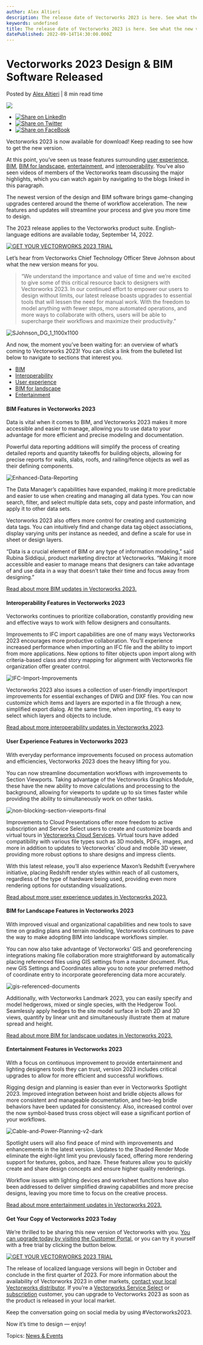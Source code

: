 ```yaml
---
author: Alex Altieri
description: The release date of Vectorworks 2023 is here. See what the new version of the design and BIM software has in store.
keywords: undefined
title: The release date of Vectorworks 2023 is here. See what the new version of the design and BIM software has in store. 
datePublished: 2022-09-14T14:30:00.000Z
---
```

  

# Vectorworks 2023 Design & BIM Software Released

 Posted by [Alex Altieri](https://blog.vectorworks.net/author/alex-altieri) | 8 min read time 

![](https://blog.vectorworks.net/hubfs/Blog%20Images/2022%20PVW%20Images/09_2023%20Launch/2208-launch-signature-images-design-suite.jpg) 

* [![Share on LinkedIn](https://2659751.fs1.hubspotusercontent-na1.net/hubfs/2659751/michaelDemo/share-LI.png)](http://www.linkedin.com/shareArticle?mini=true&url=https%3A%2F%2Fblog.vectorworks.net%2Fvectorworks-2023-now-available)
* [![Share on Twitter](https://2659751.fs1.hubspotusercontent-na1.net/hubfs/2659751/michaelDemo/share-TW.png)](https://www.twitter.com/share?text=Vectorworks%202023%20Design%20&%20BIM%20Software%20Released&url=https%3A%2F%2Fblog.vectorworks.net%2Fvectorworks-2023-now-available&via=PMGTweets)
* [![Share on FaceBook](https://2659751.fs1.hubspotusercontent-na1.net/hubfs/2659751/michaelDemo/share-FB.png)](https://www.facebook.com/sharer/sharer.php?u=https%3A%2F%2Fblog.vectorworks.net%2Fvectorworks-2023-now-available)

Vectorworks 2023 is now available for download! Keep reading to see how to get the new version.

At this point, you’ve seen us tease features surrounding [user experience](../../../net/vectorworks/blog/sneak-peek-user-experience-updates-in-vectorworks-2023.html), [BIM](../../../net/vectorworks/blog/bim-updates-in-vectorworks-2023.html), [BIM for landscape](../../../net/vectorworks/blog/sneak-peek-bim-for-landscape-updates-in-vectorworks-2023.html), [entertainment](../../../net/vectorworks/blog/spotlight-and-connectcad-updates-vectorworks-2023.html), and [interoperability](../../../net/vectorworks/blog/collaboration-updates-in-vectorworks-2023.html). You’ve also seen videos of members of the Vectorworks team discussing the major highlights, which you can watch again by navigating to the blogs linked in this paragraph.

The newest version of the design and BIM software brings game-changing upgrades centered around the theme of workflow acceleration. The new features and updates will streamline your process and give you more time to design.

The 2023 release applies to the Vectorworks product suite. English-language editions are available today, September 14, 2022.

[![GET YOUR VECTORWORKS 2023 TRIAL](https://no-cache.hubspot.com/cta/default/3018241/bbc9b28d-7586-46a0-98ed-43dc67ebe42b.png)](https://cta-redirect.hubspot.com/cta/redirect/3018241/bbc9b28d-7586-46a0-98ed-43dc67ebe42b) 

Let’s hear from Vectorworks Chief Technology Officer Steve Johnson about what the new version means for you.

> “We understand the importance and value of time and we’re excited to give some of this critical resource back to designers with Vectorworks 2023\. In our continued effort to empower our users to design without limits, our latest release boasts upgrades to essential tools that will lessen the need for manual work. With the freedom to model anything with fewer steps, more automated operations, and more ways to collaborate with others, users will be able to supercharge their workflows and maximize their productivity.”

![SJohnson_DG_1_1100x1100](https://blog.vectorworks.net/hs-fs/hubfs/Blog%20Images/2022%20PVW%20Images/09_2023%20Launch/SJohnson_DG_1_1100x1100.jpg?width=200&name=SJohnson_DG_1_1100x1100.jpg)

And now, the moment you’ve been waiting for: an overview of what’s coming to Vectorworks 2023! You can click a link from the bulleted list below to navigate to sections that interest you.

* [BIM](../../../net/vectorworks/blog/index.html)
* [Interoperability](../../../net/vectorworks/blog/index.html)
* [User experience](../../../net/vectorworks/blog/index.html)
* [BIM for landscape](../../../net/vectorworks/blog/index.html)
* [Entertainment](../../../net/vectorworks/blog/index.html)

#### BIM Features in Vectorworks 2023

Data is vital when it comes to BIM, and Vectorworks 2023 makes it more accessible and easier to manage, allowing you to use data to your advantage for more efficient and precise modeling and documentation.

Powerful data reporting additions will simplify the process of creating detailed reports and quantity takeoffs for building objects, allowing for precise reports for walls, slabs, roofs, and railing/fence objects as well as their defining components. 

![Enhanced-Data-Reporting](https://blog.vectorworks.net/hs-fs/hubfs/Blog%20Images/2022%20PVW%20Images/09_2023%20Launch/Enhanced-Data-Reporting.png?width=500&name=Enhanced-Data-Reporting.png)

The Data Manager’s capabilities have expanded, making it more predictable and easier to use when creating and managing all data types. You can now search, filter, and select multiple data sets, copy and paste information, and apply it to other data sets.

Vectorworks 2023 also offers more control for creating and customizing data tags. You can intuitively find and change data tag object associations, display varying units per instance as needed, and define a scale for use in sheet or design layers.

“Data is a crucial element of BIM or any type of information modeling,” said Rubina Siddiqui, product marketing director at Vectorworks. “Making it more accessible and easier to manage means that designers can take advantage of and use data in a way that doesn’t take their time and focus away from designing.”

[Read about more BIM updates in Vectorworks 2023.](../../../net/vectorworks/blog/bim-updates-in-vectorworks-2023.html)

#### Interoperability Features in Vectorworks 2023

 Vectorworks continues to prioritize collaboration, constantly providing new and effective ways to work with fellow designers and consultants.

Improvements to IFC import capabilities are one of many ways Vectorworks 2023 encourages more productive collaboration. You’ll experience increased performance when importing an IFC file and the ability to import from more applications. New options to filter objects upon import along with criteria-based class and story mapping for alignment with Vectorworks file organization offer greater control.

![IFC-Import-Improvements](https://blog.vectorworks.net/hs-fs/hubfs/Blog%20Images/2022%20PVW%20Images/09_2023%20Launch/IFC-Import-Improvements.png?width=500&name=IFC-Import-Improvements.png)

Vectorworks 2023 also issues a collection of user-friendly import/export improvements for essential exchanges of DWG and DXF files. You can now customize which items and layers are exported in a file through a new, simplified export dialog. At the same time, when importing, it’s easy to select which layers and objects to include.

[Read about more interoperability updates in Vectorworks 2023](../../../net/vectorworks/blog/collaboration-updates-in-vectorworks-2023.html).

#### User Experience Features in Vectorworks 2023

With everyday performance improvements focused on process automation and efficiencies, Vectorworks 2023 does the heavy lifting for you.

You can now streamline documentation workflows with improvements to Section Viewports. Taking advantage of the Vectorworks Graphics Module, these have the new ability to move calculations and processing to the background, allowing for viewports to update up to six times faster while providing the ability to simultaneously work on other tasks.

![non-blocking-section-viewports-final](https://blog.vectorworks.net/hs-fs/hubfs/Blog%20Images/2022%20PVW%20Images/09_2023%20Launch/non-blocking-section-viewports-final.jpg?width=600&name=non-blocking-section-viewports-final.jpg)

Improvements to Cloud Presentations offer more freedom to active subscription and Service Select users to create and customize boards and virtual tours in [Vectorworks Cloud Services](https://www.vectorworks.net/en-US/cloud-services?utm%5Fcampaign=product%5Flaunch&utm%5Fcontent=launch2023-2&utm%5Fmedium=pr&utm%5Fsource=coverage). Virtual tours have added compatibility with various file types such as 3D models, PDFs, images, and more in addition to updates to Vectorworks’ cloud and mobile 3D viewer, providing more robust options to share designs and impress clients.

With this latest release, you’ll also experience Maxon’s Redshift Everywhere initiative, placing Redshift render styles within reach of all customers, regardless of the type of hardware being used, providing even more rendering options for outstanding visualizations.

[Read about more user experience updates in Vectorworks 2023.](../../../net/vectorworks/blog/sneak-peek-user-experience-updates-in-vectorworks-2023.html)

#### BIM for Landscape Features in Vectorworks 2023

With improved visual and organizational capabilities and new tools to save time on grading plans and terrain modeling, Vectorworks continues to pave the way to make adopting BIM into landscape workflows simpler.

You can now also take advantage of Vectorworks’ GIS and georeferencing integrations making file collaboration more straightforward by automatically placing referenced files using GIS settings from a master document. Plus, new GIS Settings and Coordinates allow you to note your preferred method of coordinate entry to incorporate georeferencing data more accurately. 

![gis-referenced-documents](https://blog.vectorworks.net/hs-fs/hubfs/Blog%20Images/2022%20PVW%20Images/09_2023%20Launch/gis-referenced-documents.jpg?width=500&name=gis-referenced-documents.jpg)

Additionally, with Vectorworks Landmark 2023, you can easily specify and model hedgerows, mixed or single species, with the Hedgerow Tool. Seamlessly apply hedges to the site model surface in both 2D and 3D views, quantify by linear unit and simultaneously illustrate them at mature spread and height.

[Read about more BIM for landscape updates in Vectorworks 2023.](../../../net/vectorworks/blog/sneak-peek-bim-for-landscape-updates-in-vectorworks-2023.html)

#### Entertainment Features in Vectorworks 2023

With a focus on continuous improvement to provide entertainment and lighting designers tools they can trust, version 2023 includes critical upgrades to allow for more efficient and successful workflows.

Rigging design and planning is easier than ever in Vectorworks Spotlight 2023\. Improved integration between hoist and bridle objects allows for more consistent and manageable documentation, and two-leg bridle behaviors have been updated for consistency. Also, increased control over the now symbol-based truss cross object will ease a significant portion of your workflows.

![Cable-and-Power-Planning-v2-dark](https://blog.vectorworks.net/hs-fs/hubfs/Blog%20Images/2022%20PVW%20Images/09_2023%20Launch/Cable-and-Power-Planning-v2-dark.jpg?width=600&name=Cable-and-Power-Planning-v2-dark.jpg)

Spotlight users will also find peace of mind with improvements and enhancements in the latest version. Updates to the Shaded Render Mode eliminate the eight-light limit you previously faced, offering more rendering support for textures, gobos, and haze. These features allow you to quickly create and share design concepts and ensure higher quality renderings.

Workflow issues with lighting devices and worksheet functions have also been addressed to deliver simplified drawing capabilities and more precise designs, leaving you more time to focus on the creative process.

[Read about more entertainment updates in Vectorworks 2023.](../../../net/vectorworks/blog/spotlight-and-connectcad-updates-vectorworks-2023.html)

#### Get Your Copy of Vectorworks 2023 Today

We’re thrilled to be sharing this new version of Vectorworks with you. [You can upgrade today by visiting the Customer Portal](http://sso.vectorworks.net/accounts/login), or you can try it yourself with a free trial by clicking the button below.

[![GET YOUR VECTORWORKS 2023 TRIAL](https://no-cache.hubspot.com/cta/default/3018241/bbc9b28d-7586-46a0-98ed-43dc67ebe42b.png)](https://cta-redirect.hubspot.com/cta/redirect/3018241/bbc9b28d-7586-46a0-98ed-43dc67ebe42b) 

The release of localized language versions will begin in October and conclude in the first quarter of 2023\. For more information about the availability of Vectorworks 2023 in other markets, [contact your local Vectorworks distributor](https://www.vectorworks.net/international?utm%5Fmedium=pr&utm%5Fsource=coverage&utm%5Fcampaign=product%5Flaunch&utm%5Fcontent=launch2023-2). If you’re a [Vectorworks Service Select](https://www.vectorworks.net/service-select?utm%5Fmedium=pr&utm%5Fsource=coverage&utm%5Fcampaign=product%5Flaunch&utm%5Fcontent=launch2023-2) or [subscription](https://customers.vectorworks.net/subscriptions?utm%5Fmedium=pr&utm%5Fsource=coverage&utm%5Fcampaign=product%5Flaunch&utm%5Fcontent=launch2023-2) customer, you can upgrade to Vectorworks 2023 as soon as the product is released in your local market.

Keep the conversation going on social media by using #Vectorworks2023.

Now it’s time to design — enjoy!

 Topics: [News & Events](https://blog.vectorworks.net/topic/news-events) 

  